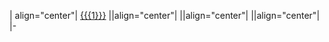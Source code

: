 | align="center"| [[{{{1}}}]] ||align="center"| {{{2}}} ||align="center"| {{IPA|{{{3}}}}} ||align="center"|  {{{4}}}
|-